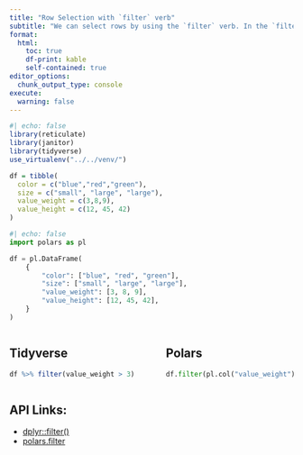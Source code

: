 ```yaml
---
title: "Row Selection with `filter` verb"
subtitle: "We can select rows by using the `filter` verb. In the `filter` verb we pass the condition we are using to select the rows."
format: 
  html:
    toc: true
    df-print: kable
    self-contained: true
editor_options: 
  chunk_output_type: console
execute: 
  warning: false
---
```


```r
#| echo: false
library(reticulate)
library(janitor)
library(tidyverse)
use_virtualenv("../../venv/")

df = tibble(
  color = c("blue","red","green"),
  size = c("small", "large", "large"),
  value_weight = c(3,8,9),
  value_height = c(12, 45, 42)
)
```

```python
#| echo: false
import polars as pl

df = pl.DataFrame(
    {
        "color": ["blue", "red", "green"],
        "size": ["small", "large", "large"],
        "value_weight": [3, 8, 9],
        "value_height": [12, 45, 42],
    }
)
```

::: column-screen-inset-right
::: columns
::: {.column width="49%"}
::: callout-note
## Tidyverse

```r
df %>% filter(value_weight > 3)
```
:::
:::

::: {.column width="2%"}
:::

::: {.column width="49%"}
::: callout-tip
## Polars

```python
df.filter(pl.col("value_weight") > 3)
```
:::
:::
:::
::: 

## API Links:

-   [dplyr::filter()](https://dplyr.tidyverse.org/reference/filter.html)
-   [polars.filter](https://pola-rs.github.io/polars/py-polars/html/reference/dataframe/api/polars.DataFrame.filter.html)
 


